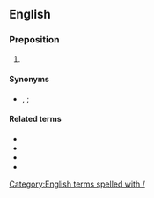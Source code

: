 {{also|Appendix:Variations of "w"}}
==English==

===Preposition===
{{en-prep}}

# {{abbreviation of|en|with}}

====Synonyms====
* {{l|en|wth|w<sup>th</sup>}}, {{l|en|wt|w<sup>t</sup>}} {{qualifier|obsolete}}; {{l|en|w}}

====Related terms====
* {{l|en|w/i}}
* {{l|en|w/o}}
* {{l|en|w/r/t}}
* {{l|en|w/out}}

[[Category:English terms spelled with /]]